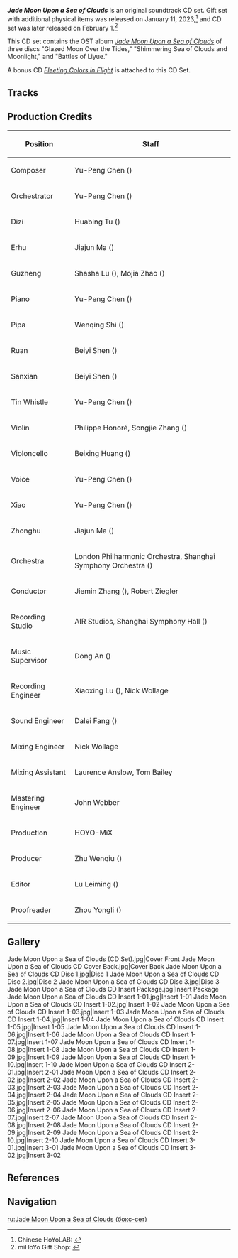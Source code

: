 {{Album Infobox
|title       = Jade Moon Upon a Sea of Clouds
|image       = Jade Moon Upon a Sea of Clouds (CD Set).jpg
|type        = Original Game Soundtracks
|group       = Albums
|medium      = CD
|releaseDate = 2023-01-11 12:00:00 GMT+8
|length      = 1 hr 30 min - 69 Tracks
}}
{{About|the CD set|the album|Jade Moon Upon a Sea of Clouds}}
'''''Jade Moon Upon a Sea of Clouds''''' is an original soundtrack CD set. Gift set with additional physical items was released on January 11, 2023,<ref>Chinese HoYoLAB: [https://www.miyoushe.com/ys/article/33871426 {{zh|璃月篇「皎月云间之梦」OST周边礼盒 即将开启贩售！}}]</ref> and CD set was later released on February 1.<ref>miHoYo Gift Shop: [https://www.mihoyogift.com/goods/2021532940683711921152 {{zh|【原神】「皎月云间之梦」CD 礼盒 Genshin - 原神万有铺子}}]</ref>

This CD set contains the OST album ''[[Jade Moon Upon a Sea of Clouds]]'' of three discs "Glazed Moon Over the Tides," "Shimmering Sea of Clouds and Moonlight," and "Battles of Liyue."

A bonus CD ''[[Fleeting Colors in Flight (CD)|Fleeting Colors in Flight]]'' is attached to this CD Set.

==Tracks==
{{Transclude|Jade Moon Upon a Sea of Clouds|Tracks}}

==Production Credits==
{| class="wikitable"
! Position
! Staff
|-
! Composer
| Yu-Peng Chen ({{zh|陈致逸}})
|-
! Orchestrator
| Yu-Peng Chen ({{zh|陈致逸}})
|-
! Dizi
| Huabing Tu ({{zh|屠化冰}})
|-
! Erhu
| Jiajun Ma ({{zh|马稼骏}})
|-
! Guzheng
| Shasha Lu ({{zh|陆莎莎}}), Mojia Zhao ({{zh|赵墨佳}})
|-
! Piano
| Yu-Peng Chen ({{zh|陈致逸}})
|-
! Pipa
| Wenqing Shi ({{zh|施文卿}})
|-
! Ruan
| Beiyi Shen ({{zh|沈贝怡}})
|-
! Sanxian
| Beiyi Shen ({{zh|沈贝怡}})
|-
! Tin Whistle
| Yu-Peng Chen ({{zh|陈致逸}})
|-
! Violin
| Philippe Honoré, Songjie Zhang ({{zh|张松洁}})
|-
! Violoncello
| Beixing Huang ({{zh|黄北星}})
|-
! Voice
| Yu-Peng Chen ({{zh|陈致逸}})
|-
! Xiao
| Yu-Peng Chen ({{zh|陈致逸}})
|-
! Zhonghu
| Jiajun Ma ({{zh|马稼骏}})
|-
! Orchestra
| London Philharmonic Orchestra, Shanghai Symphony Orchestra ({{zh|上海交响乐团}})
|-
! Conductor
| Jiemin Zhang ({{zh|张洁敏}}), Robert Ziegler
|-
! Recording Studio
| AIR Studios, Shanghai Symphony Hall ({{zh|上海交响乐团音乐厅}})
|-
! Music Supervisor
| Dong An ({{zh|安栋}})
|-
! Recording Engineer
| Xiaoxing Lu ({{zh|陆晓幸}}), Nick Wollage
|-
! Sound Engineer
| Dalei Fang ({{zh|房大磊}})
|-
! Mixing Engineer
| Nick Wollage
|-
! Mixing Assistant
| Laurence Anslow, Tom Bailey
|-
! Mastering Engineer
| John Webber
|-
! Production
| HOYO-MiX
|-
! Producer
| Zhu Wenqiu ({{zh|朱文秋}})
|-
! Editor
| Lu Leiming ({{zh|陆磊明}})
|-
! Proofreader
| Zhou Yongli ({{zh|周永立}})
|}

==Gallery==
<gallery>
Jade Moon Upon a Sea of Clouds (CD Set).jpg|Cover Front
Jade Moon Upon a Sea of Clouds CD Cover Back.jpg|Cover Back
Jade Moon Upon a Sea of Clouds CD Disc 1.jpg|Disc 1
Jade Moon Upon a Sea of Clouds CD Disc 2.jpg|Disc 2
Jade Moon Upon a Sea of Clouds CD Disc 3.jpg|Disc 3
Jade Moon Upon a Sea of Clouds CD Insert Package.jpg|Insert Package
Jade Moon Upon a Sea of Clouds CD Insert 1-01.jpg|Insert 1-01
Jade Moon Upon a Sea of Clouds CD Insert 1-02.jpg|Insert 1-02
Jade Moon Upon a Sea of Clouds CD Insert 1-03.jpg|Insert 1-03
Jade Moon Upon a Sea of Clouds CD Insert 1-04.jpg|Insert 1-04
Jade Moon Upon a Sea of Clouds CD Insert 1-05.jpg|Insert 1-05
Jade Moon Upon a Sea of Clouds CD Insert 1-06.jpg|Insert 1-06
Jade Moon Upon a Sea of Clouds CD Insert 1-07.jpg|Insert 1-07
Jade Moon Upon a Sea of Clouds CD Insert 1-08.jpg|Insert 1-08
Jade Moon Upon a Sea of Clouds CD Insert 1-09.jpg|Insert 1-09
Jade Moon Upon a Sea of Clouds CD Insert 1-10.jpg|Insert 1-10
Jade Moon Upon a Sea of Clouds CD Insert 2-01.jpg|Insert 2-01
Jade Moon Upon a Sea of Clouds CD Insert 2-02.jpg|Insert 2-02
Jade Moon Upon a Sea of Clouds CD Insert 2-03.jpg|Insert 2-03
Jade Moon Upon a Sea of Clouds CD Insert 2-04.jpg|Insert 2-04
Jade Moon Upon a Sea of Clouds CD Insert 2-05.jpg|Insert 2-05
Jade Moon Upon a Sea of Clouds CD Insert 2-06.jpg|Insert 2-06
Jade Moon Upon a Sea of Clouds CD Insert 2-07.jpg|Insert 2-07
Jade Moon Upon a Sea of Clouds CD Insert 2-08.jpg|Insert 2-08
Jade Moon Upon a Sea of Clouds CD Insert 2-09.jpg|Insert 2-09
Jade Moon Upon a Sea of Clouds CD Insert 2-10.jpg|Insert 2-10
Jade Moon Upon a Sea of Clouds CD Insert 3-01.jpg|Insert 3-01
Jade Moon Upon a Sea of Clouds CD Insert 3-02.jpg|Insert 3-02
</gallery>

==References==
{{Reflist}}

==Navigation==
{{Album Navbox|physical}}

[[ru:Jade Moon Upon a Sea of Clouds (бокс-сет)]]